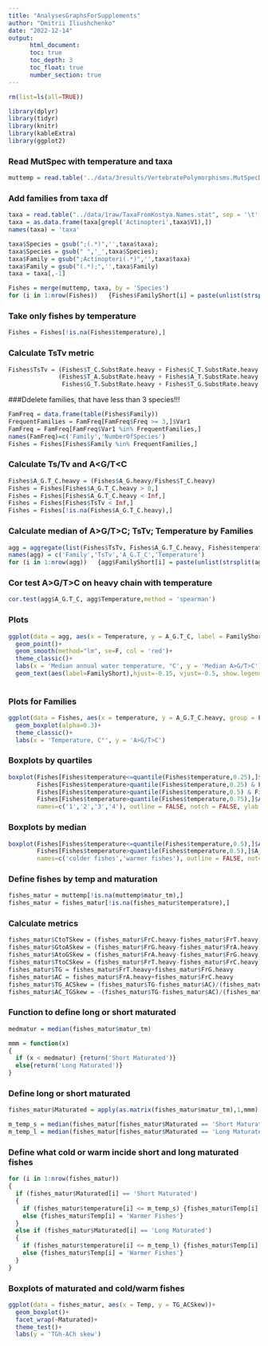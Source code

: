 ```yaml
---
title: "AnalysesGraphsForSupplements"
author: "Dmitrii Iliushchenko"
date: "2022-12-14"
output:
      html_document:
      toc: true
      toc_depth: 3
      toc_float: true
      number_section: true
---
```


```r
rm(list=ls(all=TRUE))

library(dplyr)
library(tidyr)
library(knitr)
library(kableExtra)
library(ggplot2)
```

### Read MutSpec with temperature and taxa
```r
muttemp = read.table('../data/3results/VertebratePolymorphisms.MutSpecData.txt', header=T)

```

### Add families from taxa df
```r
taxa = read.table("../data/1raw/TaxaFromKostya.Names.stat", sep = '\t',header = FALSE) 
taxa = as.data.frame(taxa[grepl('Actinopteri',taxa$V1),])
names(taxa) = 'taxa'

taxa$Species = gsub(";(.*)",'',taxa$taxa);
taxa$Species = gsub(" ",'_',taxa$Species);
taxa$Family = gsub(";Actinopteri(.*)",'',taxa$taxa)
taxa$Family = gsub("(.*);",'',taxa$Family)
taxa = taxa[,-1]

Fishes = merge(muttemp, taxa, by = 'Species')
for (i in 1:nrow(Fishes))   {Fishes$FamilyShort[i] = paste(unlist(strsplit(Fishes$Family[i],''))[c(1:3)],collapse = '') }

```

### Take only fishes by temperature 
```r
Fishes = Fishes[!is.na(Fishes$temperature),]
```

### Calculate TsTv metric
```r
Fishes$TsTv = (Fishes$T_C.SubstRate.heavy + Fishes$C_T.SubstRate.heavy + Fishes$G_A.SubstRate.heavy + Fishes$A_G.SubstRate.heavy) / 
              (Fishes$T_A.SubstRate.heavy + Fishes$A_T.SubstRate.heavy + Fishes$G_C.SubstRate.heavy + Fishes$C_G.SubstRate.heavy + 
               Fishes$G_T.SubstRate.heavy + Fishes$T_G.SubstRate.heavy + Fishes$C_A.SubstRate.heavy + Fishes$A_C.SubstRate.heavy)
```

###Ddelete families, that have less than 3 species!!!
```r
FamFreq = data.frame(table(Fishes$Family))
FrequentFamilies = FamFreq[FamFreq$Freq >= 3,]$Var1
FamFreq = FamFreq[FamFreq$Var1 %in% FrequentFamilies,]
names(FamFreq)=c('Family','NumberOfSpecies')
Fishes = Fishes[Fishes$Family %in% FrequentFamilies,]
```

###  Calculate Ts/Tv and A<G/T<C
```r
Fishes$A_G.T_C.heavy = (Fishes$A_G.heavy/Fishes$T_C.heavy)
Fishes = Fishes[Fishes$A_G.T_C.heavy > 0,]
Fishes = Fishes[Fishes$A_G.T_C.heavy < Inf,]
Fishes = Fishes[Fishes$TsTv < Inf,]
Fishes = Fishes[!is.na(Fishes$A_G.T_C.heavy),]
```

### Calculate median of A>G/T>C; TsTv; Temperature by Families
```r
agg = aggregate(list(Fishes$TsTv, Fishes$A_G.T_C.heavy, Fishes$temperature), by = list(Fishes$Family), FUN = median)
names(agg) = c('Family','TsTv','A_G.T_C','Temperature')
for (i in 1:nrow(agg))   {agg$FamilyShort[i] = paste(unlist(strsplit(agg$Family[i],''))[c(1:3)],collapse = '')  }
```

### Cor test A>G/T>C on heavy chain with temperature
```r
cor.test(agg$A_G.T_C, agg$Temperature,method = 'spearman')
```
### Plots
```r
ggplot(data = agg, aes(x = Temperature, y = A_G.T_C, label = FamilyShort, color = Family))+
  geom_point()+
  geom_smooth(method="lm", se=F, col = 'red')+
  theme_classic()+
  labs(x = 'Median annual water temperature, °C', y = 'Median A>G/T>C')+
  geom_text(aes(label=FamilyShort),hjust=-0.15, vjust=-0.5, show.legend = F)
  
```

### Plots for Families
```r
ggplot(data = Fishes, aes(x = temperature, y = A_G.T_C.heavy, group = FamilyShort, fill = FamilyShort))+
  geom_boxplot(alpha=0.3)+
  theme_classic()+
  labs(x = 'Temperature, C°', y = 'A>G/T>C')
```

### Boxplots by quartiles
```r
boxplot(Fishes[Fishes$temperature<=quantile(Fishes$temperature,0.25),]$A_G.T_C,
        Fishes[Fishes$temperature>quantile(Fishes$temperature,0.25) & Fishes$temperature<=quantile(Fishes$temperature,0.5),]$A_G.T_C,
        Fishes[Fishes$temperature>quantile(Fishes$temperature,0.5) & Fishes$temperature<=quantile(Fishes$temperature,0.75),]$A_G.T_C,
        Fishes[Fishes$temperature>quantile(Fishes$temperature,0.75),]$A_G.T_C,
        names=c('1','2','3','4'), outline = FALSE, notch = FALSE, ylab = 'A>G/T>C', xlab = 'Quartiles of median annual water temperature, C')

```

### Boxplots by median

```r
boxplot(Fishes[Fishes$temperature<=quantile(Fishes$temperature,0.5),]$A_G.T_C,
        Fishes[Fishes$temperature>quantile(Fishes$temperature,0.5),]$A_G.T_C,
        names=c('colder fishes','warmer fishes'), outline = FALSE, notch = TRUE, cex = 3, ylab = 'A>G/T>C')
```

### Define fishes by temp and maturation
```r
fishes_matur = muttemp[!is.na(muttemp$matur_tm),]
fishes_matur = fishes_matur[!is.na(fishes_matur$temperature),]
```

### Calculate metrics 
```r
fishes_matur$CtoTSkew = (fishes_matur$FrC.heavy-fishes_matur$FrT.heavy)/(fishes_matur$FrC.heavy+fishes_matur$FrT.heavy) 
fishes_matur$GtoASkew = (fishes_matur$FrG.heavy-fishes_matur$FrA.heavy)/(fishes_matur$FrG.heavy+fishes_matur$FrA.heavy)
fishes_matur$AtoGSkew = (fishes_matur$FrA.heavy-fishes_matur$FrG.heavy)/(fishes_matur$FrA.heavy+fishes_matur$FrG.heavy)
fishes_matur$TtoCSkew = (fishes_matur$FrT.heavy-fishes_matur$FrC.heavy)/(fishes_matur$FrT.heavy+fishes_matur$FrC.heavy)
fishes_matur$TG = fishes_matur$FrT.heavy+fishes_matur$FrG.heavy
fishes_matur$AC = fishes_matur$FrA.heavy+fishes_matur$FrC.heavy
fishes_matur$TG_ACSkew = (fishes_matur$TG-fishes_matur$AC)/(fishes_matur$TG+fishes_matur$AC)
fishes_matur$AC_TGSkew = -(fishes_matur$TG-fishes_matur$AC)/(fishes_matur$TG+fishes_matur$AC)
```

### Function to define long or short maturated
```r
medmatur = median(fishes_matur$matur_tm)

mmm = function(x)
{
  if (x < medmatur) {return('Short Maturated')}
  else{return('Long Maturated')}
}
```

### Define long or short maturated
```r
fishes_matur$Maturated = apply(as.matrix(fishes_matur$matur_tm),1,mmm)

m_temp_s = median(fishes_matur[fishes_matur$Maturated == 'Short Maturated',]$temperature)
m_temp_l = median(fishes_matur[fishes_matur$Maturated == 'Long Maturated',]$temperature)
```


### Define what cold or warm incide short and long maturated fishes
```r
for (i in 1:nrow(fishes_matur))
{
  if (fishes_matur$Maturated[i] == 'Short Maturated')
  {
    if (fishes_matur$temperature[i] <= m_temp_s) {fishes_matur$Temp[i] = 'Colder Fishes'}
    else {fishes_matur$Temp[i] = 'Warmer Fishes'}
  }
  else if (fishes_matur$Maturated[i] == 'Long Maturated') 
  {
    if (fishes_matur$temperature[i] <= m_temp_l) {fishes_matur$Temp[i] = 'Colder Fishes'}
    else {fishes_matur$Temp[i] = 'Warmer Fishes'}
  }
}
```


### Boxplots of maturated and cold/warm fishes
```r
ggplot(data = fishes_matur, aes(x = Temp, y = TG_ACSkew))+
  geom_boxplot()+
  facet_wrap(~Maturated)+
  theme_test()+
  labs(y = 'TGh-ACh skew')
```



